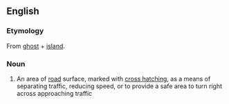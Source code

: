 ==English==

===Etymology===
From [[ghost]] + [[island]].

===Noun===
{{en-noun}}

#{{British}} An area of [[road]] surface, marked with [[cross hatching]], as a means of separating traffic, reducing speed, or to provide a safe area to turn right across approaching traffic
